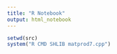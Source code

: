 ```yaml
---
title: "R Notebook"
output: html_notebook
---
```


```r
setwd(src)
system("R CMD SHLIB matprod7.cpp")
```

